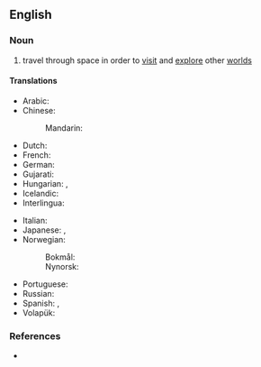 {{also|spacetravel|space-travel}}
==English==

===Noun===
{{wikipedia|space exploration}}
{{en-noun|-}}

# travel through space in order to [[visit]] and [[explore]] other [[world]]s

====Translations====
{{trans-top|travel through space in order to visit and explore other worlds}}
* Arabic: {{t|ar|اَلرِّحْلَات اَلْفَضَائِيَّة|f-p}}
* Chinese:
*: Mandarin: {{t|cmn|太空旅行|tr=tàikōng lǚxíng|sc=Hani}}
* Dutch: {{t+|nl|ruimtevaart|f}}
* French: {{t|fr|[[voyage]] [[dans]] [[l']][[espace]]|m}}
* German: {{t+|de|Raumfahrt|f}}
* Gujarati: {{t|gu|અંતરિક્ષગમન}}
* Hungarian: {{t+|hu|űrrepülés}}, {{t+|hu|űrutazás}}
* Icelandic: {{t|is|geimferð|f}}
* Interlingua: {{t|ia|astronautica}}
{{trans-mid}}
* Italian: {{t|it|corsa di spazio|f}}
* Japanese: {{t|ja|宇宙旅行|tr=うちゅうりょこう, uchū ryokō|sc=Jpan}}, {{t|ja|スペーストラベル|tr=supēsutoraberu|sc=Jpan}}
* Norwegian:
*: Bokmål: {{t|nb|romfart|m}}
*: Nynorsk: {{t|nn|romfart|m}}
* Portuguese: {{t|pt|[[viagem]] [[espacial]]|f}}
* Russian: {{t|ru|косми́ческое путеше́ствие|n}}
* Spanish: {{t|es|viaje espacial|m}}, {{t|es|recorrido de espacial|m}}
* Volapük: {{t|vo|stelatäv}}
{{trans-bottom}}

===References===
* {{R:Lexico}}